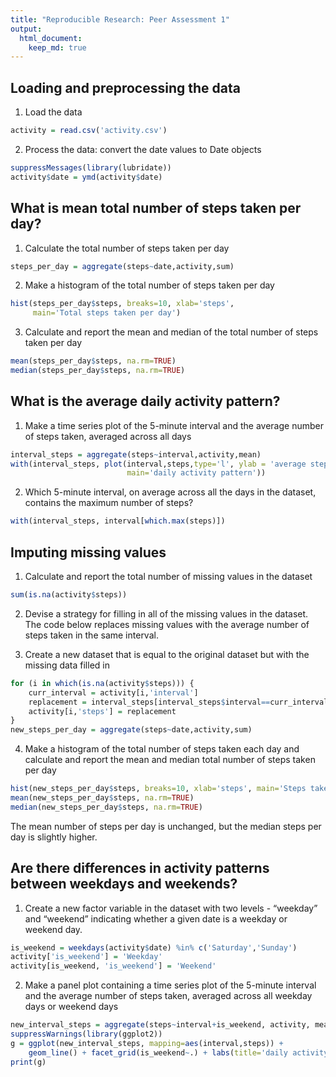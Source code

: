 ```yaml
---
title: "Reproducible Research: Peer Assessment 1"
output: 
  html_document:
    keep_md: true
---
```



## Loading and preprocessing the data
1. Load the data  
```r
activity = read.csv('activity.csv')
```

2. Process the data: convert the date values to Date objects
```r
suppressMessages(library(lubridate))
activity$date = ymd(activity$date)
```

## What is mean total number of steps taken per day?
1. Calculate the total number of steps taken per day
```r
steps_per_day = aggregate(steps~date,activity,sum)
```

2. Make a histogram of the total number of steps taken per day
```r
hist(steps_per_day$steps, breaks=10, xlab='steps', 
     main='Total steps taken per day')
```

3. Calculate and report the mean and median of the total number of steps taken per day
```r
mean(steps_per_day$steps, na.rm=TRUE)
median(steps_per_day$steps, na.rm=TRUE)
```

## What is the average daily activity pattern?
1. Make a time series plot of the 5-minute interval and the average number of steps taken, averaged across all days
```r
interval_steps = aggregate(steps~interval,activity,mean)
with(interval_steps, plot(interval,steps,type='l', ylab = 'average steps',
                          main='daily activity pattern'))
```

2. Which 5-minute interval, on average across all the days in the dataset, contains the maximum number of steps?
```r
with(interval_steps, interval[which.max(steps)])
```

## Imputing missing values
1. Calculate and report the total number of missing values in the dataset
```r
sum(is.na(activity$steps))
```

2. Devise a strategy for filling in all of the missing values in the dataset.  
The code below replaces missing values with the average number of steps taken in the same interval.  

3. Create a new dataset that is equal to the original dataset but with the missing data filled in
```r
for (i in which(is.na(activity$steps))) {
    curr_interval = activity[i,'interval']
    replacement = interval_steps[interval_steps$interval==curr_interval,'steps']
    activity[i,'steps'] = replacement
}
new_steps_per_day = aggregate(steps~date,activity,sum)
```

4. Make a histogram of the total number of steps taken each day and calculate and report the mean and median total number of steps taken per day
```r
hist(new_steps_per_day$steps, breaks=10, xlab='steps', main='Steps taken per day')
mean(new_steps_per_day$steps, na.rm=TRUE)
median(new_steps_per_day$steps, na.rm=TRUE)
```

The mean number of steps per day is unchanged, but the median steps per day is slightly higher.

## Are there differences in activity patterns between weekdays and weekends?
1. Create a new factor variable in the dataset with two levels - "weekday" and "weekend" indicating whether a given date is a weekday or weekend day.
```r
is_weekend = weekdays(activity$date) %in% c('Saturday','Sunday')
activity['is_weekend'] = 'Weekday'
activity[is_weekend, 'is_weekend'] = 'Weekend'
```

2. Make a panel plot containing a time series plot of the 5-minute interval and the average number of steps taken, averaged across all weekday days or weekend days
```r
new_interval_steps = aggregate(steps~interval+is_weekend, activity, mean)
suppressWarnings(library(ggplot2))
g = ggplot(new_interval_steps, mapping=aes(interval,steps)) +
    geom_line() + facet_grid(is_weekend~.) + labs(title='daily activity pattern')
print(g)
```